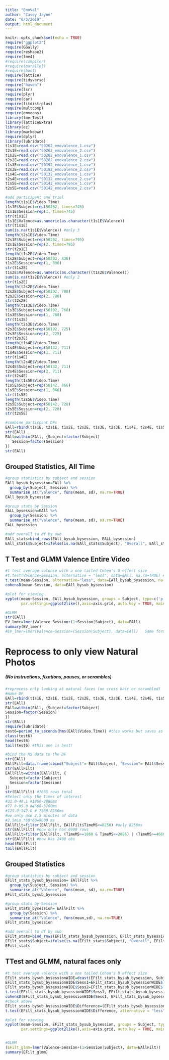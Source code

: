 ```yaml
---
title: "EmoVal"
author: "Casey Jayne"
date: "6/3/2019"
output: html_document
---
```


```r
knitr::opts_chunk$set(echo = TRUE)
require("ggplot2")
require(GGally)
require(reshape2)
require(lme4)
#require(compiler)
#require(parallel)
#require(boot)
require(lattice)
require(tidyverse)
require("haven")
require(lsr)
require(plyr)
require(car)
require(fitdistrplus)
require(multcomp)
require(emmeans)
library(lmerTest)
library(latticeExtra)  
library(ez)
library(markdown)
require(dplyr)
library(lubridate)
t1s1E=read.csv("50262_emovalence_1.csv")
t2s1E=read.csv("50262_emovalence_2.csv")
t1s2E=read.csv("50202_emovalence_1.csv")
t2s2E=read.csv("50202_emovalence_2.csv")
t1s3E=read.csv("50192_emovalence_1.csv")
t2s3E=read.csv("50192_emovalence_2.csv")
t1s4E=read.csv("50132_emovalence_1.csv")
t2s4E=read.csv("50132_emovalence_2.csv")
t1s5E=read.csv("50142_emovalence_1.csv")
t2s5E=read.csv("50142_emovalence_2.csv")

#add participant and trial
length(t1s1E$Video.Time)
t1s1E$Subject=rep(50262, times=745)
t1s1E$Session=rep(1, times=745)
str(t1s1E)
t1s1E$Valence=as.numeric(as.character(t1s1E$Valence))
str(t1s1E)
sum(is.na(t1s1E$Valence)) #only 3
length(t2s1E$Video.Time)
t2s1E$Subject=rep(50262, times=795)
t2s1E$Session=rep(2, times=795)
str(t2s1E)
length(t1s2E$Video.Time)
t1s2E$Subject=rep(50202, 836)
t1s2E$Session=rep(1, 836)
str(t1s2E)
t1s2E$Valence=as.numeric(as.character((t1s2E$Valence)))
sum(is.na(t1s2E$Valence)) #only 2
str(t1s2E)
length(t2s2E$Video.Time)
t2s2E$Subject=rep(50202, 780)
t2s2E$Session=rep(2, 780)
str(t2s2E)
length(t1s3E$Video.Time)
t1s3E$Subject=rep(50192, 768)
t1s3E$Session=rep(1, 768)
str(t1s3E)
length(t2s3E$Video.Time)
t2s3E$Subject=rep(50192, 725)
t2s3E$Session=rep(2, 725)
str(t2s3E)
length(t1s4E$Video.Time)
t1s4E$Subject=rep(50132, 711)
t1s4E$Session=rep(1, 711)
str(t1s4E)
length(t2s4E$Video.Time)
t2s4E$Subject=rep(50132, 711)
t2s4E$Session=rep(2, 711)
str(t2s4E)
length(t1s5E$Video.Time)
t1s5E$Subject=rep(50142, 866)
t1s5E$Session=rep(1, 866)
str(t1s5E)
length(t2s5E$Video.Time)
t2s5E$Subject=rep(50142, 728)
t2s5E$Session=rep(2, 728)
str(t2s5E)

#combine particpant DFs
EAll=rbind(t1s1E, t2s1E, t1s2E, t2s2E, t1s3E, t2s3E, t1s4E, t2s4E, t1s5E, t2s5E)
str(EAll)
EAll=within(EAll, {Subject=factor(Subject)
   Session=factor(Session)
})
str(EAll)
```


## Grouped Statistics, All Time
```r
#group statistics by subject and session
EAll_bysub_bysession=EAll %>%
  group_by(Subject, Session) %>%
  summarise_at("Valence", funs(mean, sd), na.rm=TRUE)
EAll_bysub_bysession

#group stats by Session
EALL_bysession=EAll %>%
  group_by(Session) %>%
  summarise_at("Valence", funs(mean, sd), na.rm=TRUE)
EALL_bysession

#add overall to df by sub
EAll_stats=bind_rows(EAll_bysub_bysession, EALL_bysession)
EAll_stats$Subject=ifelse(is.na(EAll_stats$Subject), "Overall", EAll_stats$Subject)
```


## T Test and GLMM Valence Entire Video
```r
#t test average valence with a one tailed Cohen's D effect size
#t.test(Valence~Session, alternative = "less", data=EAll, na.rm=TRUE) #this had too mult comparisons
t.test(mean~Session, alternative="less", data=EAll_bysub_bysession, na.rm=TRUE, paired=TRUE)
cohensD(mean~Session, data=EAll_bysub_bysession)

#plot for viewing
xyplot(mean~Session, EAll_bysub_bysession, groups = Subject, type=c('p','l'),
       par.settings=ggplot2like(),axis=axis.grid, auto.key = TRUE, main="Average Valence by Subject", ylab="Average Valence") 

#GLMM
str(EAll)
EV_lmer=lmer(Valence~Session+(1+Session|Subject), data=EAll)
summary(EV_lmer)
#EV_lmer=lmer(Valence~Session+(Session|Subject), data=EAll)   Same formula; correlated random intercept and slope

```

# Reprocess to only view Natural Photos 
##### (No instructions, fixations, pauses, or scrambles)
```r
#reprocess only looking at natural faces (no cross hair or scrambled)
#make DF
EAll=rbind(t1s1E, t2s1E, t1s2E, t2s2E, t1s3E, t2s3E, t1s4E, t2s4E, t1s5E, t2s5E)
str(EAll)
EAll=within(EAll, {Subject=factor(Subject)
Session=factor(Session) 
})
str(EAll)
require(lubridate)
test6=period_to_seconds(hms(EAll$Video.Time)) #this works but saves as milliseconds, not seconds
class(test6)
head(test6)
tail(test6) #this one is best!

#bind the MS data to the DF
str(EAll)
EAllFilt=data.frame(cbind("Subject"= EAll$Subject, "Session"= EAll$Session,"TimeMS"=test6, "Valence"=EAll$Valence))
str(EAllFilt)
EAllFilt=within(EAllFilt, {
  Subject=factor(Subject)
  Session=factor(Session)
})
str(EAllFilt) #7665 rows total
#Select only the times of interest
#31.0-48.1 #1860-2886ms
#77.8-95.0 #4668-5700ms
#125.0-142.0 # 7500-8250ms
#we only use 2.5 minutes of data
#2.5min *60*60=9000 ms
EAllFilt=filter(EAllFilt, EAllFilt$TimeMS<=8250) #only 8250ms
str(EAllFilt) #now only has 6990 rows
EAllFilt=filter(EAllFilt, (TimeMS>=1860 & TimeMS<=2886) | (TimeMS>=4668 & TimeMS<=5700) | (TimeMS>=7500 & TimeMS<=8250))
str(EAllFilt) #now has 2400 obs
head(EAllFilt)
tail(EAllFilt)
```

## Grouped Statistics
```r
#group statistics by subject and session
EFilt_stats_bysub_bysession= EAllFilt %>%
  group_by(Subject, Session) %>%
  summarise_at("Valence", funs(mean, sd), na.rm=TRUE)
EFilt_stats_bysub_bysession

#group stats by Session
EFilt_stats_bysession= EAllFilt %>%
  group_by(Session) %>%
  summarise_at("Valence", funs(mean,sd), na.rm=TRUE)
EFilt_stats_bysession

#add overall to df by sub
EFilt_stats=bind_rows(EFilt_stats_bysub_bysession, EFilt_stats_bysession)
EFilt_stats$Subject=ifelse(is.na(EFilt_stats$Subject), "Overall", EFilt_stats$Subject)
EFilt_stats
```


## TTest and GLMM, natural faces only 
```r
#t test average valence with a one tailed Cohen's D effect size
EFilt_stats_bysub_bysessionWIDE=dcast(EFilt_stats_bysub_bysession, Subject~Session, value.var = "mean")
EFilt_stats_bysub_bysessionWIDE$Sess1=EFilt_stats_bysub_bysessionWIDE$`1`
EFilt_stats_bysub_bysessionWIDE$Sess2=EFilt_stats_bysub_bysessionWIDE$`2`
t.test(EFilt_stats_bysub_bysessionWIDE$Sess1, EFilt_stats_bysub_bysessionWIDE$Sess2, paired=TRUE, alternative="less")
cohensD(EFilt_stats_bysub_bysessionWIDE$Sess1, EFilt_stats_bysub_bysessionWIDE$Sess2)
#check above
EFilt_stats_bysub_bysessionWIDE$Difference=(EFilt_stats_bysub_bysessionWIDE$Sess2)-(EFilt_stats_bysub_bysessionWIDE$Sess1) 
t.test(EFilt_stats_bysub_bysessionWIDE$Difference, alternative = "less")

#plot for viewing
xyplot(mean~Session, EFilt_stats_bysub_bysession, groups = Subject, type=c('p','l'),
       par.settings=ggplot2like(),axis=axis.grid, auto.key = TRUE, main="Average Valence by Subject", ylab="Average Valence") 


#GLMM
(EFilt_glmm=lmer(Valence~Session+(1+Session|Subject), data=EAllFilt))
summary(EFilt_glmm)

```

